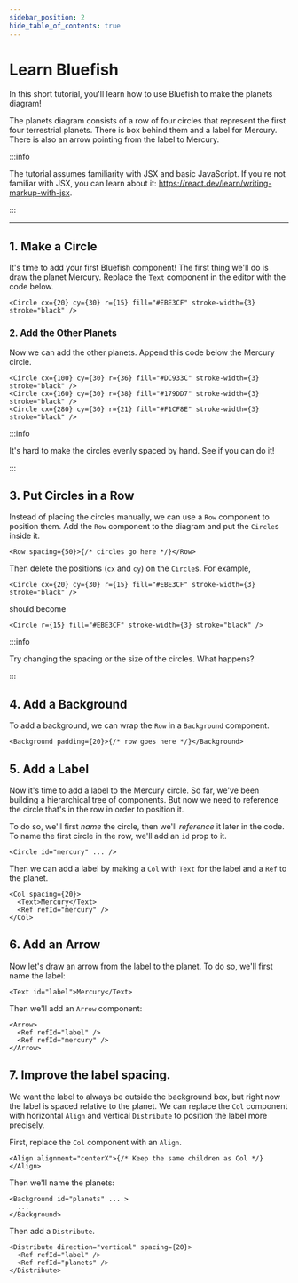 ```yaml
---
sidebar_position: 2
hide_table_of_contents: true
---
```



# Learn Bluefish

<div
  style={{
    display: "grid",
    gridTemplateColumns: "50% 50%" /* , border: "2px dashed skyblue"  */,
    marginBottom: "10vh",
  }}
>

<div>
In this short tutorial, you'll learn how to use Bluefish to make the planets diagram!

The planets diagram consists of a row of four circles that represent the first four terrestrial
planets. There is box behind them and a label for Mercury. There is also an arrow pointing from the
label to Mercury.

:::info

The tutorial assumes familiarity with JSX and basic JavaScript.
If you're not familiar with JSX, you can learn about it: https://react.dev/learn/writing-markup-with-jsx.

:::

</div>

<div >
  <CodeEditor code={planets} hideCode />
</div>
</div>
<hr />

<Scrolly starterCode={learn}>
  <Step>

## 1. Make a Circle

It's time to add your first Bluefish component!
The first thing we'll do is draw the planet Mercury.
Replace the `Text` component in the editor with the code below.

```tsx
<Circle cx={20} cy={30} r={15} fill="#EBE3CF" stroke-width={3} stroke="black" />
```

  </Step>
  <Step>

### 2. Add the Other Planets

Now we can add the other planets. Append this code below the Mercury circle.

```tsx
<Circle cx={100} cy={30} r={36} fill="#DC933C" stroke-width={3} stroke="black" />
<Circle cx={160} cy={30} r={38} fill="#179DD7" stroke-width={3} stroke="black" />
<Circle cx={280} cy={30} r={21} fill="#F1CF8E" stroke-width={3} stroke="black" />
```

:::info

It's hard to make the circles evenly spaced by hand. See if you can do it!

:::

</Step>
<Step>

## 3. Put Circles in a Row

Instead of placing the circles manually, we can use a `Row` component to position them.
Add the `Row` component to the diagram and put the `Circle`s inside it.

```tsx
<Row spacing={50}>{/* circles go here */}</Row>
```

Then delete the positions (`cx` and `cy`) on the `Circle`s. For example,

```tsx
<Circle cx={20} cy={30} r={15} fill="#EBE3CF" stroke-width={3} stroke="black" />
```

should become

```tsx
<Circle r={15} fill="#EBE3CF" stroke-width={3} stroke="black" />
```

:::info

Try changing the spacing or the size of the circles. What happens?

:::

  </Step>
  <Step>

## 4. Add a Background

To add a background, we can wrap the `Row` in a `Background` component.

```tsx
<Background padding={20}>{/* row goes here */}</Background>
```

  </Step>
  <Step>

## 5. Add a Label

Now it's time to add a label to the Mercury circle. So far, we've been building a hierarchical tree
of components. But now we need to reference the circle that's in the row in order to position it.

To do so, we'll first _name_ the circle, then we'll _reference_ it later in the code. To name the
first circle in the row, we'll add an `id` prop to it.

```tsx
<Circle id="mercury" ... />
```

Then we can add a label by making a `Col` with `Text` for the label and a `Ref` to the planet.

```tsx
<Col spacing={20}>
  <Text>Mercury</Text>
  <Ref refId="mercury" />
</Col>
```

  </Step>
  <Step>

## 6. Add an Arrow

Now let's draw an arrow from the label to the planet. To do so, we'll first name the label:

```tsx
<Text id="label">Mercury</Text>
```

Then we'll add an `Arrow` component:

```tsx
<Arrow>
  <Ref refId="label" />
  <Ref refId="mercury" />
</Arrow>
```

  </Step>
  <Step>

## 7. Improve the label spacing.

We want the label to always be outside the background box, but right now the label is spaced
relative to the planet. We can replace the `Col` component with horizontal `Align` and vertical
`Distribute` to position the label more precisely.

First, replace the `Col` component with an `Align`.

```tsx
<Align alignment="centerX">{/* Keep the same children as Col */}</Align>
```

Then we'll name the planets:

```tsx
<Background id="planets" ... >
  ...
</Background>
```

Then add a `Distribute`.

```tsx
<Distribute direction="vertical" spacing={20}>
  <Ref refId="label" />
  <Ref refId="planets" />
</Distribute>
```

  </Step>
</Scrolly>
